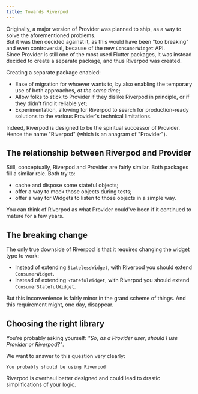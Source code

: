 ```yaml
---
title: Towards Riverpod
---
```



Originally, a major version of Provider was planned to ship, as a way to solve 
the aforementioned problems.  
But it was then decided against it, as this would have been 
"too breaking" and even controversial, because of the new `ConsumerWidget` API.  
Since Provider is still one of the most used Flutter packages, it was instead decided 
to create a separate package, and thus Riverpod was created.

Creating a separate package enabled:
  - Ease of migration for whoever wants to, by also enabling the temporary use of both approaches, *at the same time*;
  - Allow folks to stick to Provider if they dislike Riverpod in principle, or if they didn't find it reliable yet;
  - Experimentation, allowing for Riverpod to search for production-ready solutions to the various Provider's technical limitations.

Indeed, Riverpod is designed to be the spiritual successor of Provider. Hence the name "Riverpod" (which is an anagram of "Provider").

## The relationship between Riverpod and Provider
Still, conceptually, Riverpod and Provider are fairly similar.
Both packages fill a similar role. Both try to:

- cache and dispose some stateful objects;
- offer a way to mock those objects during tests;
- offer a way for Widgets to listen to those objects in a simple way.

You can think of Riverpod as what Provider could've been if it continued to mature for a few years.

## The breaking change
The only true downside of Riverpod is that it requires changing the widget type to work:

- Instead of extending `StatelessWidget`, with Riverpod you should extend `ConsumerWidget`.
- Instead of extending `StatefulWidget`, with Riverpod you should extend `ConsumerStatefulWidget`.

But this inconvenience is fairly minor in the grand scheme of things. And this requirement might, one day, disappear.

## Choosing the right library
You're probably asking yourself: 
*"So, as a Provider user, should I use Provider or Riverpod?"*.

We want to answer to this question very clearly:

    You probably should be using Riverpod

Riverpod is overhaul better designed and could lead to drastic simplifications of your logic.
